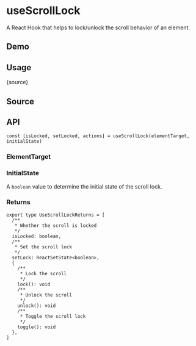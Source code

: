 # useScrollLock


<HooksType category="Element" />

A React Hook that helps to lock/unlock the scroll behavior of an element.

## Demo


<App />

## Usage


<RawCode>{source}</RawCode>

## Source


<Source />

## API

```tsx
const [isLocked, setLocked, actions] = useScrollLock(elementTarget, initialState)
```

### ElementTarget


<Tip type="target" />

### InitialState

A `boolean` value to determine the initial state of the scroll lock.

### Returns

```tsx
export type UseScrollLockReturns = [
  /**
   * Whether the scroll is locked
   */
  isLocked: boolean,
  /**
   * Set the scroll lock
   */
  setLock: ReactSetState<boolean>,
  {
    /**
     * Lock the scroll
     */
    lock(): void
    /**
     * Unlock the scroll
     */
    unlock(): void
    /**
     * Toggle the scroll lock
     */
    toggle(): void
  },
]
```
